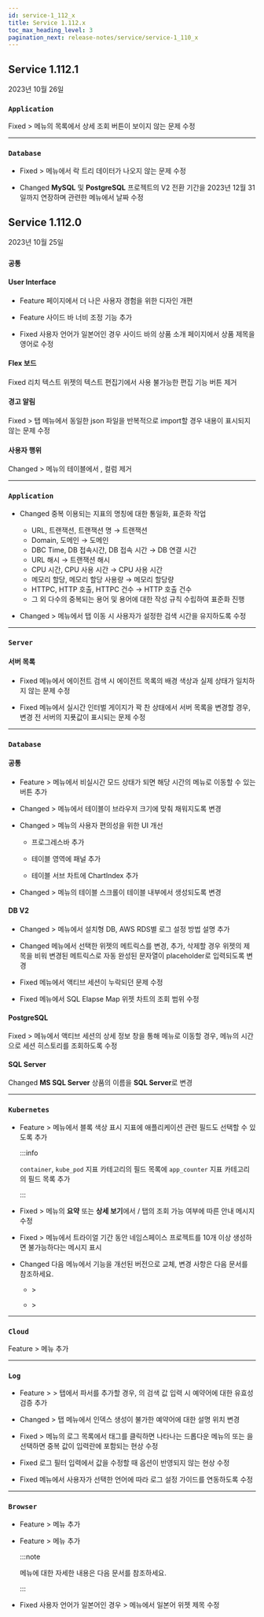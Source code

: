 ```yaml
---
id: service-1_112_x
title: Service 1.112.x
toc_max_heading_level: 3
pagination_next: release-notes/service/service-1_110_x
---
```


## Service 1.112.1

2023년 10월 26일

<div class='indentTab'>

### `Application`

<p><Status>Fixed</Status> <cmdname sid="dashboard" className="uitext" /> > <cmdname sid="transaction_map" className="uitext" /> 메뉴의 <cmdname sid="trace_list" className="uitext" /> 목록에서 상세 조회 버튼이 보이지 않는 문제 수정</p>

---

### `Database`

- <Status>Fixed</Status> <cmdname sid="dashboard" className="uitext" /> > <cmdname sid="multi_instance_monitoring" className="uitext" /> 메뉴에서 락 트리 데이터가 나오지 않는 문제 수정

- <Status>Changed</Status> <b>MySQL</b> 및 <b>PostgreSQL</b> 프로젝트의 V2 전환 기간을 2023년 12월 31일까지 연장하며 관련한 메뉴에서 날짜 수정

</div>


## Service 1.112.0

2023년 10월 25일

<div class='indentTab'>

### `공통`

#### User Interface

- <Status>Feature</Status> <cmdname sid="platform_catalog" className="uitext" /> 페이지에서 더 나은 사용자 경험을 위한 디자인 개편

- <Status>Feature</Status> 사이드 바 너비 조정 기능 추가

- <Status>Fixed</Status> 사용자 언어가 일본어인 경우 사이드 바의 상품 소개 페이지에서 상품 제목을 영어로 수정

#### Flex 보드

<p><Status>Fixed</Status> 리치 텍스트 위젯의 텍스트 편집기에서 사용 불가능한 편집 기능 버튼 제거</p>

#### 경고 알림

<p><Status>Fixed</Status> <cmdname sid="event_setting" className="uitext" /> > <cmdname sid="metrics" className="uitext" /> 탭 메뉴에서 동일한 json 파일을 반복적으로 import할 경우 내용이 표시되지 않는 문제 수정</p>

#### 사용자 행위

<p><Status>Changed</Status> <cmdname sid="sitemap" className="uitext" /> > <cmdname sid="user_behavior" className="uitext" /> 메뉴의 테이블에서 <cmdname sid="request_uri" className="uitext" />, <cmdname sid="active_stat_method" className="uitext" /> 컬럼 제거</p>

---

### `Application`

- <Status>Changed</Status> 중복 이용되는 지표의 명칭에 대한 통일화, 표준화 작업

  - URL, 트랜잭션, 트랜잭션 명 → 트랜잭션
  - Domain, 도메인 → 도메인
  - DBC Time, DB 접속시간, DB 접속 시간 → DB 연결 시간
  - URL 해시 → 트랜잭션 해시
  - CPU 시간, CPU 사용 시간 → CPU 사용 시간
  - 메모리 할당, 메모리 할당 사용량 → 메모리 할당량
  - HTTPC, HTTP 호출, HTTPC 건수 → HTTP 호출 건수
  - 그 외 다수의 중복되는 용어 및 용어에 대한 작성 규칙 수립하여 표준화 진행

- <Status>Changed</Status> <cmdname sid="stat_report_upper" className="uitext" /> > <cmdname sid="statistics" className="uitext" /> 메뉴에서 탭 이동 시 사용자가 설정한 검색 시간을 유지하도록 수정

---

### `Server`

#### 서버 목록

- <Status>Fixed</Status> <cmdname sid="TTL06548" className="uitext" /> 메뉴에서 에이전트 검색 시 에이전트 목록의 배경 색상과 실제 상태가 일치하지 않는 문제 수정

- <Status>Fixed</Status> <cmdname sid="server" className="uitext" /> <cmdname sid="detail" className="uitext" /> 메뉴에서 실시간 인터벌 게이지가 꽉 찬 상태에서 서버 목록을 변경할 경우, 변경 전 서버의 지푯값이 표시되는 문제 수정

---

### `Database`

#### 공통

- <Status>Feature</Status> <cmdname sid="dashboard" className="uitext" /> > <cmdname sid="instance_monitoring" className="uitext" /> 메뉴에서 비실시간 모드 상태가 되면 해당 시간의 <cmdname sid="TTL06468" className="uitext" /> 메뉴로 이동할 수 있는 버튼 추가

- <Status>Changed</Status> <cmdname sid="dashboard" className="uitext" /> > <cmdname sid="instance_list" className="uitext" /> 메뉴에서 테이블이 브라우저 크기에 맞춰 채워지도록 변경

- <Status>Changed</Status> <cmdname sid="reportStat" className="uitext" /> > <cmdname sid="TTL06468" className="uitext" /> 메뉴의 사용자 편의성을 위한 UI 개선
  
  - 프로그레스바 추가
  
  - 테이블 영역에 패널 추가
  
  - 테이블 서브 차트에 ChartIndex 추가

- <Status>Changed</Status> <cmdname sid="analysis" className="uitext" /> > <cmdname sid="db_parameter" className="uitext" /> 메뉴의 테이블 스크롤이 테이블 내부에서 생성되도록 변경

#### DB V2

- <Status>Changed</Status> <cmdname sid="log" className="uitext" /> > <cmdname sid="log_setting" className="uitext" /> 메뉴에서 설치형 DB, AWS RDS별 로그 설정 방법 설명 추가

- <Status>Changed</Status> <cmdname sid="instance_monitoring" className="uitext" /> 메뉴에서 선택한 위젯의 메트릭스를 변경, 추가, 삭제할 경우 위젯의 제목을 비워 변경된 메트릭스로 자동 완성된 문자열이 placeholder로 입력되도록 변경

- <Status>Fixed</Status> <cmdname sid="multi_instance_monitoring" className="uitext" /> 메뉴에서 액티브 세션이 누락되던 문제 수정

- <Status>Fixed</Status> <cmdname sid="multi_instance_monitoring" className="uitext" /> 메뉴에서 <UI>SQL Elapse Map</UI> 위젯 차트의 조회 범위 수정

#### PostgreSQL

<p><Status>Fixed</Status> <cmdname sid="analysis" className="uitext" /> > <cmdname sid="TTL06993" className="uitext" /> 메뉴에서 액티브 세션의 상세 정보 창을 통해 <cmdname sid="TTL06721" className="uitext" /> 메뉴로 이동할 경우, <cmdname sid="TTL06993" className="uitext" /> 메뉴의 시간으로 세션 히스토리를 조회하도록 수정</p>

#### SQL Server

<p><Status>Changed</Status> <b>MS SQL Server</b> 상품의 이름을 <b>SQL Server</b>로 변경</p>

---

### `Kubernetes`

- <Status>Feature</Status> <cmdname sid="dashboard" className="uitext" /> > <cmdname sid="containerMap" className="uitext" /> 메뉴에서 블록 색상 표시 지표에 애플리케이션 관련 필드도 선택할 수 있도록 추가

  :::info

  `container`, `kube_pod` 지표 카테고리의 필드 목록에 `app_counter` 지표 카테고리의 필드 목록 추가

  :::

- <Status>Fixed</Status> <cmdname sid="dashboard" className="uitext" /> > <cmdname sid="containerMap" className="uitext" /> 메뉴의 <b>요약</b> 또는 <b>상세 보기</b>에서 <cmdname sid="logs" className="uitext" />/<cmdname sid="event" className="uitext" /> 탭의 조회 가능 여부에 따른 안내 메시지 수정

- <Status>Fixed</Status> <cmdname sid="management" className="uitext" /> > <cmdname sid="namespace_management" className="uitext" /> 메뉴에서 트라이얼 기간 동안 네임스페이스 프로젝트를 10개 이상 생성하면 불가능하다는 메시지 표시

- <Status>Changed</Status> 다음 메뉴에서 <cmdname sid="TTL06209" className="uitext" /> 기능을 개선된 버전으로 교체, 변경 사항은 <Link to='../../reference/changes-analysis-trace' target='_blank'>다음 문서</Link>를 참조하세요.

  - <cmdname sid="app_upper" className="uitext" /> > <cmdname sid="multi_hitmap" className="uitext" />

  - <cmdname sid="dashboard" className="uitext" /> > <cmdname sid="containerMap" className="uitext" />

---

### `Cloud`

<p><Status>Feature</Status> <cmdname sid="sitemap" className="uitext" /> > <cmdname sid="user_behavior" className="uitext" /> 메뉴 추가</p>

---

### `Log`

- <Status>Feature</Status> <cmdname sid="log" className="uitext" /> > <cmdname sid="log_setting" className="uitext" /> > <cmdname sid="log_parser_setting_primary" className="uitext" /> 탭에서 파서를 추가할 경우, <cmdname sid="ITM06439" className="uitext" />의 검색 값 입력 시 예약어에 대한 유효성 검증 추가

- <Status>Changed</Status> <cmdname sid="log_setting" className="uitext" /> > <cmdname sid="log_parser_setting_primary" className="uitext" /> 탭 메뉴에서 인덱스 생성이 불가한 예약어에 대한 설명 위치 변경

- <Status>Fixed</Status> <cmdname sid="log" className="uitext" /> > <cmdname sid="log_search" className="uitext" /> 메뉴의 로그 목록에서 태그를 클릭하면 나타나는 드롭다운 메뉴의 <cmdname sid="search" className="uitext" /> 또는 <cmdname sid="exclusion_search" className="uitext" />을 선택하면 중복 값이 <cmdname sid="filter" className="uitext" /> 입력란에 포함되는 현상 수정

- <Status>Fixed</Status> 로그 필터 입력에서 값을 수정할 때 <cmdname sid="case_sensitive" className="uitext" /> 옵션이 반영되지 않는 현상 수정

- <Status>Fixed</Status> <cmdname sid="log_setting" className="uitext" /> 메뉴에서 사용자가 선택한 언어에 따라 로그 설정 가이드를 연동하도록 수정

---

### `Browser`

- <Status>Feature</Status> <cmdname sid="sitemap" className="uitext" /> > <cmdname sid="user_behavior" className="uitext" /> 메뉴 추가

- <Status>Feature</Status> <cmdname sid="analysis" className="uitext" /> > <cmdname sid="ajaxAnalytics" className="uitext" /> 메뉴 추가

  :::note

  <cmdname sid="ajaxAnalytics" className="uitext" /> 메뉴에 대한 자세한 내용은 <Link to="../../browser/analyze-ajax-hitmap">다음 문서</Link>를 참조하세요.

  :::

- <Status>Fixed</Status> 사용자 언어가 일본어인 경우 <cmdname sid="dashboard" className="uitext" /> > <cmdname sid="rumDashboard" className="uitext" /> 메뉴에서 일본어 위젯 제목 수정

</div>